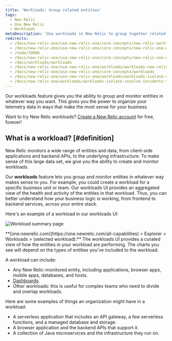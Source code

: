 ```yaml
---
title: 'Workloads: Group related entities'
tags:
  - New Relic 
  - Use New Relic 
  - Workloads
metaDescription: 'Use workloads in New Relic to group together related entities that make up a business unit or team unit, making it easier to isolate and troubleshoot issues.'
redirects:
  - /docs/new-relic-one/use-new-relic-one/core-concepts/new-relic-workloads-create-groupings-entities
  - /docs/new-relic-one/use-new-relic-one/core-concepts/new-relic-one-workloads-observe-your-full-stack
  - /node/39006
  - /docs/new-relic-one/use-new-relic-one/core-concepts/new-relic-one-workloads-isolate-resolve-incidents-faster
  - /docs/workloads/workloads
  - /docs/new-relic-one/use-new-relic-one/workloads/workloads-new-relic-one-isolate-resolve-incidents-faster
  - /docs/new-relic-one/use-new-relic-one/core-concepts/workloads
  - /docs/new-relic-one/use-new-relic-one/workloads/workloads-isolate-resolve-incidents-faster
  - /docs/new-relic-one/workloads/workloads-isolate-resolve-incidents-faster
---
```




Our workloads feature gives you the ability to group and monitor entities in whatever way you want. This gives you the power to organize your telemetry data in ways that make the most sense for your business.

Want to try New Relic workloads? [Create a New Relic account](https://newrelic.com/signup) for free, forever!

## What is a workload? [#definition]

New Relic monitors a wide range of entities and data, from client-side applications and backend APIs, to the underlying infrastructure. To make sense of this large data set, we give you the ability to create and monitor workloads.

Our **workloads** feature lets you group and monitor entities in whatever way makes sense to you. For example, you could create a workload for a specific business unit or team. Our workloads UI provides an aggregated view of the health and activity of the entities in that workload. Thus, you can better understand how your business logic is working, from frontend to backend services, across your entire stack.

Here's an example of a workload in our workloads UI:

<img
  title="Workload summary page"
  alt="Workload summary page"
  src={workloadsWorkloadSummaryPage}
/>

<figcaption>
  **[one.newrelic.com](https://one.newrelic.com/all-capabilities) > Explorer > Workloads > (selected workload):** The workloads UI provides a curated view of how the entities in your workload are performing. The charts you see will depend on the types of entities you've included to the workload.
</figcaption>

A workload can include:

* Any New Relic-monitored entity, including applications, browser apps, mobile apps, databases, and hosts.
* [Dashboards](/docs/dashboards/new-relic-one-dashboards/get-started/introduction-new-relic-one-dashboards).
* Other workloads: this is useful for complex teams who need to divide and overlap workloads.

Here are some examples of things an organization might have in a workload:

* A serverless application that includes an API gateway, a few serverless functions, and a managed database and storage.
* A browser application and the backend APIs that support it.
* A collection of Java microservices and the infrastructure they run on.

